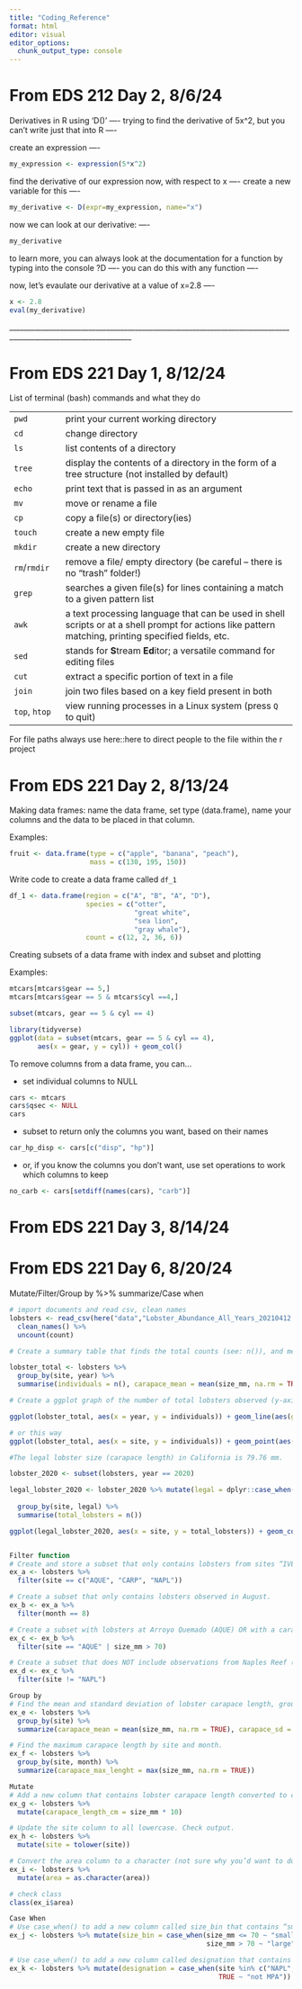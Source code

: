 ```yaml
---
title: "Coding_Reference"
format: html
editor: visual
editor_options: 
  chunk_output_type: console
---
```


# **From EDS 212 Day 2, 8/6/24**

Derivatives in R using 'D()' ---- trying to find the derivative of 5x\^2, but you can't write just that into R ----

create an expression ----

```r
my_expression <- expression(5*x^2)
```

find the derivative of our expression now, with respect to x ---- create a new variable for this ----

```r
my_derivative <- D(expr=my_expression, name="x")
```

now we can look at our derivative: ----

```r
my_derivative
```

to learn more, you can always look at the documentation for a function by typing into the console ?D ---- you can do this with any function ----

now, let's evaulate our derivative at a value of x=2.8 ----

```r
x <- 2.8
eval(my_derivative)
```

\_\_\_\_\_\_\_\_\_\_\_\_\_\_\_\_\_\_\_\_\_\_\_\_\_\_\_\_\_\_\_\_\_\_\_\_\_\_\_\_\_\_\_\_\_\_\_\_\_\_\_\_\_\_\_\_\_\_\_\_\_\_\_\_\_\_\_\_\_\_\_\_\_\_\_\_\_\_\_\_\_\_\_\_\_\_\_\_\_\_\_\_\_\_\_\_\_\_\_\_\_\_\_\_\_\_\_\_\_\_\_\_

# **From EDS 221 Day 1, 8/12/24**

List of terminal (bash) commands and what they do

|               |                                                                                                                                                      |
|-------------|-----------------------------------------------------------|
| `pwd`         | print your current working directory                                                                                                                 |
| `cd`          | change directory                                                                                                                                     |
| `ls`          | list contents of a directory                                                                                                                         |
| `tree`        | display the contents of a directory in the form of a tree structure (not installed by default)                                                       |
| `echo`        | print text that is passed in as an argument                                                                                                          |
| `mv`          | move or rename a file                                                                                                                                |
| `cp`          | copy a file(s) or directory(ies)                                                                                                                     |
| `touch`       | create a new empty file                                                                                                                              |
| `mkdir`       | create a new directory                                                                                                                               |
| `rm`/`rmdir`  | remove a file/ empty directory (be careful – there is no “trash” folder!)                                                                            |
| `grep`        | searches a given file(s) for lines containing a match to a given pattern list                                                                        |
| `awk`         | a text processing language that can be used in shell scripts or at a shell prompt for actions like pattern matching, printing specified fields, etc. |
| `sed`         | stands for **S**tream **Ed**itor; a versatile command for editing files                                                                              |
| `cut`         | extract a specific portion of text in a file                                                                                                         |
| `join`        | join two files based on a key field present in both                                                                                                  |
| `top`, `htop` | view running processes in a Linux system (press `Q` to quit)                                                                                         |

For file paths always use here::here to direct people to the file within the r project

# **From EDS 221 Day 2, 8/13/24**

Making data frames: name the data frame, set type (data.frame), name your columns and the data to be placed in that column.

Examples:

```r
fruit <- data.frame(type = c("apple", "banana", "peach"), 
                    mass = c(130, 195, 150))
```

Write code to create a data frame called `df_1`

```r
df_1 <- data.frame(region = c("A", "B", "A", "D"),
                   species = c("otter", 
                               "great white", 
                               "sea lion", 
                               "gray whale"),
                   count = c(12, 2, 36, 6))

```

Creating subsets of a data frame with index and subset and plotting

Examples:

```r
mtcars[mtcars$gear == 5,]
mtcars[mtcars$gear == 5 & mtcars$cyl ==4,]

subset(mtcars, gear == 5 & cyl == 4)

library(tidyverse)
ggplot(data = subset(mtcars, gear == 5 & cyl == 4),
       aes(x = gear, y = cyl)) + geom_col()
```

To remove columns from a data frame, you can…

-   set individual columns to NULL

```r
cars <- mtcars
cars$qsec <- NULL
cars

```

-   subset to return only the columns you want, based on their names

```r
car_hp_disp <- cars[c("disp", "hp")]
```

-   or, if you know the columns you don’t want, use set operations to work which columns to keep

```r
no_carb <- cars[setdiff(names(cars), "carb")]
```

# **From EDS 221 Day 3, 8/14/24**

# **From EDS 221 Day 6, 8/20/24**

Mutate/Filter/Group by %\>% summarize/Case when

```r

# import documents and read csv, clean names 
lobsters <- read_csv(here("data","Lobster_Abundance_All_Years_20210412.csv"), na = c("-99999", "")) %>% 
  clean_names() %>% 
  uncount(count)

# Create a summary table that finds the total counts (see: n()), and mean carapace lengths of lobsters observed in the data set by site and year

lobster_total <- lobsters %>% 
  group_by(site, year) %>% 
  summarise(individuals = n(), carapace_mean = mean(size_mm, na.rm = TRUE))

# Create a ggplot graph of the number of total lobsters observed (y-axis) by year (x-axis) in the study, grouped (either aesthetically or by faceting) by site

ggplot(lobster_total, aes(x = year, y = individuals)) + geom_line(aes(group = site, color = site))

# or this way
ggplot(lobster_total, aes(x = site, y = individuals)) + geom_point(aes(color = site)) + facet_wrap(vars(year))

#The legal lobster size (carapace length) in California is 79.76 mm.

lobster_2020 <- subset(lobsters, year == 2020)

legal_lobster_2020 <- lobster_2020 %>% mutate(legal = dplyr::case_when(size_mm <= 79.76 ~ 'YES',
                                                                       size_mm >= 79.76 ~ 'NO')) %>%
  group_by(site, legal) %>%
  summarise(total_lobsters = n())

ggplot(legal_lobster_2020, aes(x = site, y = total_lobsters)) + geom_col(aes(fill = legal), position = "fill")


Filter function 
# Create and store a subset that only contains lobsters from sites “IVEE”, “CARP” and “NAPL”. Check your output data frame to ensure that only those three sites exist.
ex_a <- lobsters %>%
  filter(site == c("AQUE", "CARP", "NAPL"))

# Create a subset that only contains lobsters observed in August.
ex_b <- ex_a %>%
  filter(month == 8)

# Create a subset with lobsters at Arroyo Quemado (AQUE) OR with a carapace length greater than 70 mm.
ex_c <- ex_b %>%
  filter(site == "AQUE" | size_mm > 70)

# Create a subset that does NOT include observations from Naples Reef (NAPL)
ex_d <- ex_c %>% 
  filter(site != "NAPL")

Group by 
# Find the mean and standard deviation of lobster carapace length, grouped by site.
ex_e <- lobsters %>%
  group_by(site) %>% 
  summarize(carapace_mean = mean(size_mm, na.rm = TRUE), carapace_sd = sd(size_mm, na.rm = TRUE))

# Find the maximum carapace length by site and month.
ex_f <- lobsters %>%
  group_by(site, month) %>% 
  summarize(carapace_max_lenght = max(size_mm, na.rm = TRUE))

Mutate
# Add a new column that contains lobster carapace length converted to centimeters. Check output.
ex_g <- lobsters %>% 
  mutate(carapace_length_cm = size_mm * 10)

# Update the site column to all lowercase. Check output.
ex_h <- lobsters %>% 
  mutate(site = tolower(site))

# Convert the area column to a character (not sure why you’d want to do this, but try it anyway). Check output.
ex_i <- lobsters %>% 
  mutate(area = as.character(area))

# check class
class(ex_i$area)

Case When
# Use case_when() to add a new column called size_bin that contains “small” if carapace size is <= 70 mm, or “large” if it is greater than 70 mm. Check output.
ex_j <- lobsters %>% mutate(size_bin = case_when(size_mm <= 70 ~ "small",
                                                 size_mm > 70 ~ "large"))

# Use case_when() to add a new column called designation that contains “MPA” if the site is “IVEE” or “NAPL”, and “not MPA” for all other outcomes.
ex_k <- lobsters %>% mutate(designation = case_when(site %in% c("NAPL", "IVEE") ~ "MPA",
                                                    TRUE ~ "not MPA"))
                                                  
                                                                

```
